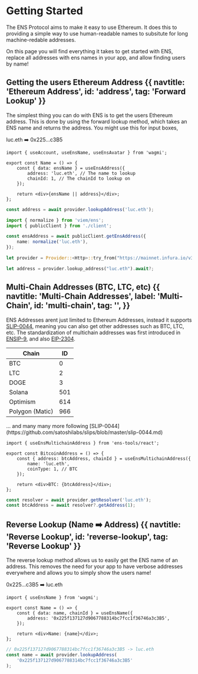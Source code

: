 # Getting Started

The ENS Protocol aims to make it easy to use Ethereum. It does this to providing a simple way to use human-readable names to subsitute for long machine-redable addresses.

On this page you will find everything it takes to get started with ENS, replace all addresses with ens names in your app, and allow finding users by name!

<EmbedLink
    href="/resolvers/"
    title="In-Depth Resolution"
    tag="Advanced"
    description="To learn more about the resolution process, please read the Resolution section."
/>

## Getting the users Ethereum Address {{ navtitle: 'Ethereum Address', id: 'address', tag: 'Forward Lookup' }}

The simplest thing you can do with ENS is to get the users Ethereum address. This is done by using the forward lookup method, which takes an ENS name and returns the address. You might use this for input boxes, 

<div className="card px-8 py-4 flex justify-center gap-2">
    <span>luc.eth</span>
    <span>➡️</span>
    <span>0x225...c3B5</span>
</div>

<CodeGroup title="Request">

```tsx {{ title: 'Wagmi (React)', language: 'tsx', meta: 'focus=4:9' }}
import { useAccount, useEnsName, useEnsAvatar } from 'wagmi';

export const Name = () => {
    const { data: ensName } = useEnsAddress({
        address: 'luc.eth', // The name to lookup
        chainId: 1, // The chainId to lookup on
    });

    return <div>{ensName || address}</div>;
};
```

```ts {{ title: 'Ethers.js (TS)' }}
const address = await provider.lookupAddress('luc.eth');
```

```ts {{ title: 'Viem (TS)' }}
import { normalize } from 'viem/ens';
import { publicClient } from './client';

const ensAddress = await publicClient.getEnsAddress({
    name: normalize('luc.eth'),
});
```

```rust {{ title: 'Ethers.rs (Rust)' }}
let provider = Provider::<Http>::try_from("https://mainnet.infura.io/v3/...")?;

let address = provider.lookup_address("luc.eth").await?;
```

</CodeGroup>

## Multi-Chain Addresses (BTC, LTC, etc) {{ navtitle: 'Multi-Chain Addresses', label: 'Multi-Chain', id: 'multi-chain', tag: '', }}

ENS Addresses arent just limited to Ethereum Addresses, instead it supports [SLIP-0044](https://github.com/satoshilabs/slips/blob/master/slip-0044.md), meaning you can also get other addresses such as BTC, LTC, etc.
The standardization of multichain addresses was first introduced in [ENSIP-9](/ensips/ensip-9), and also [EIP-2304](https://eips.ethereum.org/EIPS/eip-2304).

| Chain           | ID  |
| --------------- | --- |
| BTC             | 0   |
| LTC             | 2   |
| DOGE            | 3   |
| Solana          | 501 |
| Optimism        | 614 |
| Polygon (Matic) | 966 |

<div className="w-full flex items-center justify-center gap-1 -mt-14">
    ... and many many more following
    [SLIP-0044](https://github.com/satoshilabs/slips/blob/master/slip-0044.md)
</div>

<CodeGroup title="Multichain Address Lookup">

```tsx {{ title: 'Wagmi (React)', language: 'tsx', meta: 'focus=4:9' }}
import { useEnsMultichainAddress } from 'ens-tools/react';

export const BitcoinAddress = () => {
    const { address: btcAddress, chainId } = useEnsMultichainAddress({
        name: 'luc.eth',
        coinType: 1, // BTC
    });

    return <div>BTC: {btcAddress}</div>;
};
```

```ts {{ title: 'Ethers.js (TS)' }}
const resolver = await provider.getResolver('luc.eth');
const btcAddress = await resolver?.getAddress(1);
```

</CodeGroup>

## Reverse Lookup (Name ➡️ Address) {{ navtitle: 'Reverse Lookup', id: 'reverse-lookup', tag: 'Reverse Lookup' }}

The reverse lookup method allows us to easily get the ENS name of an address. This removes the need for your app to have verbose addresses everywhere and allows you to simply show the users name!

<div className="card px-8 py-4 flex justify-center gap-2">
    <span className="w-fit">0x225...c3B5</span>
    <span>➡️</span>
    <span>luc.eth</span>
</div>

<CodeGroup title="Reverse Lookup">

```tsx {{ title: 'Wagmi (React)', language: 'tsx', meta: 'focus=4:8' }}
import { useEnsName } from 'wagmi';

export const Name = () => {
    const { data: name, chainId } = useEnsName({
        address: '0x225f137127d9067788314bc7fcc1f36746a3c3B5',
    });

    return <div>Name: {name}</div>;
};
```

```ts {{ title: 'Ethers.js (TS)' }}
// 0x225f137127d9067788314bc7fcc1f36746a3c3B5 -> luc.eth
const name = await provider.lookupAddress(
    '0x225f137127d9067788314bc7fcc1f36746a3c3B5'
);
```

</CodeGroup>
